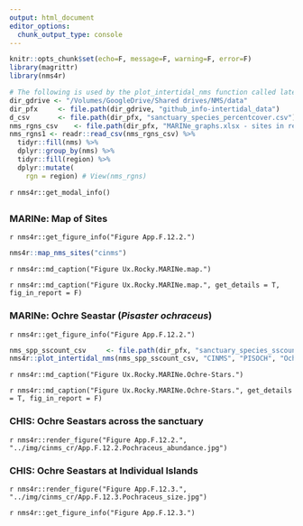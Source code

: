 ```yaml
---
output: html_document
editor_options: 
  chunk_output_type: console
---
```


```r
knitr::opts_chunk$set(echo=F, message=F, warning=F, error=F)
library(magrittr)
library(nms4r)

# The following is used by the plot_intertidal_nms function called later
dir_gdrive <- "/Volumes/GoogleDrive/Shared drives/NMS/data"
dir_pfx     <- file.path(dir_gdrive, "github_info-intertidal_data")
d_csv       <- file.path(dir_pfx, "sanctuary_species_percentcover.csv")
nms_rgns_csv    <- file.path(dir_pfx, "MARINe_graphs.xlsx - sites in regions.csv")
nms_rgns1 <- readr::read_csv(nms_rgns_csv) %>% 
  tidyr::fill(nms) %>% 
  dplyr::group_by(nms) %>% 
  tidyr::fill(region) %>% 
  dplyr::mutate(
    rgn = region) # View(nms_rgns)
```

`r nms4r::get_modal_info()`

##  {.tabset} 

### MARINe: Map of Sites

`r nms4r::get_figure_info("Figure App.F.12.2.")`

```r
nms4r::map_nms_sites("cinms")
```

`r nms4r::md_caption("Figure Ux.Rocky.MARINe.map.")`

`r nms4r::md_caption("Figure Ux.Rocky.MARINe.map.", get_details = T, fig_in_report = F)`

### MARINe: Ochre Seastar (_Pisaster ochraceus_) {.active}

`r nms4r::get_figure_info("Figure App.F.12.2.")`

```r
nms_spp_sscount_csv     <- file.path(dir_pfx, "sanctuary_species_sscount.csv")
nms4r::plot_intertidal_nms(nms_spp_sscount_csv, "CINMS", "PISOCH", "Ochre Seastar", nms_rgns1, fld_val = "count", label_y = "Count (annual avg)")
```

`r nms4r::md_caption("Figure Ux.Rocky.MARINe.Ochre-Stars.")`

`r nms4r::md_caption("Figure Ux.Rocky.MARINe.Ochre-Stars.", get_details = T, fig_in_report = F)`

### CHIS: Ochre Seastars across the sanctuary

`r nms4r::render_figure("Figure App.F.12.2.", "../img/cinms_cr/App.F.12.2.Pochraceus_abundance.jpg")`

### CHIS: Ochre Seastars at Individual Islands

`r nms4r::render_figure("Figure App.F.12.3.", "../img/cinms_cr/App.F.12.3.Pochraceus_size.jpg")`

`r nms4r::get_figure_info("Figure App.F.12.3.")`